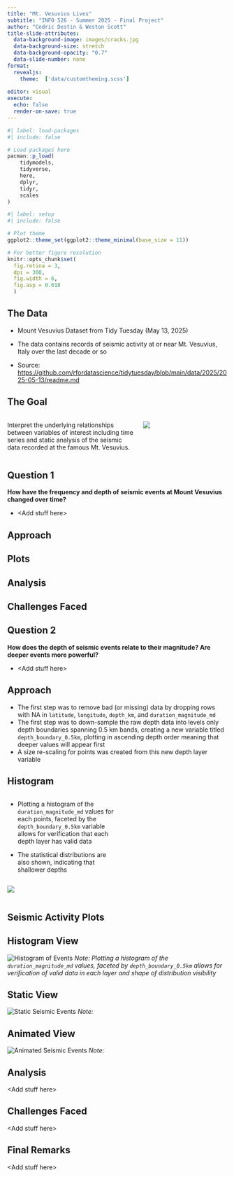 ```yaml
---
title: "Mt. Vesuvius Lives"
subtitle: "INFO 526 - Summer 2025 - Final Project"
author: "Cedric Destin & Weston Scott"
title-slide-attributes:
  data-background-image: images/cracks.jpg
  data-background-size: stretch
  data-background-opacity: "0.7"
  data-slide-number: none
format:
  revealjs:
    theme:  ['data/customtheming.scss']
  
editor: visual
execute:
  echo: false
  render-on-save: true
---
```


```r
#| label: load-packages
#| include: false

# Load packages here
pacman::p_load(
    tidymodels,
    tidyverse,
    here,
    dplyr,
    tidyr,
    scales
)

```

```r
#| label: setup
#| include: false

# Plot theme
ggplot2::theme_set(ggplot2::theme_minimal(base_size = 11))

# For better figure resolution
knitr::opts_chunk$set(
  fig.retina = 3, 
  dpi = 300, 
  fig.width = 6, 
  fig.asp = 0.618 
  )
```

## The Data

-   Mount Vesuvius Dataset from Tidy Tuesday (May 13, 2025)

-   The data contains records of seismic activity at or near Mt. Vesuvius, Italy over the last decade or so

-   Source: <https://github.com/rfordatascience/tidytuesday/blob/main/data/2025/2025-05-13/readme.md>

## The Goal

::::: columns
::: {.column width="60%"}
Interpret the underlying relationships between variables of interest including time series and static analysis of the seismic data recorded at the famous Mt. Vesuvius.
:::

::: {.column width="40%"}
![](images/mt_vesuvius.jpg){fig-alt="https://www.pexels.com/photo/buildings-near-the-rock-mountains-6540758/"}
:::
:::::

## Question 1

**How have the frequency and depth of seismic events at Mount Vesuvius changed over time?**

-   \<Add stuff here\>

## Approach

## Plots

## Analysis

## Challenges Faced

## Question 2

**How does the depth of seismic events relate to their magnitude? Are deeper events more powerful?**

-   \<Add stuff here\>

## Approach

-   The first step was to remove bad (or missing) data by dropping rows with NA in `latitude`, `longitude`, `depth_km`, and `duration_magnitude_md`
-   The first step was to down-sample the raw depth data into levels only depth boundaries spanning 0.5 km bands, creating a new variable titled `depth_boundary_0.5km`, plotting in ascending depth order meaning that deeper values will appear first
-   A size re-scaling for points was created from this new depth layer variable

## Histogram

::: {.column width="50%"}
-   Plotting a histogram of the `duration_magnitude_md` values for each points, faceted by the `depth_boundary_0.5km` variable allows for verification that each depth layer has valid data

-   The statistical distributions are also shown, indicating that shallower depths
:::

::: {.column width="50%"}
![](images/histogram_vesuvius_plot.png){fig-align="right"}
:::

## Seismic Activity Plots

::: panel-tabset
## Histogram View

![Histogram of Events](images/histogram_vesuvius_plot.png)
*Note: Plotting a histogram of the `duration_magnitude_md` values, faceted by `depth_boundary_0.5km` allows for verification of valid data in each layer and shape of distribution visibility*

## Static View

![Static Seismic Events](images/static_vesuvius_plot.png)
*Note:*

## Animated View

![Animated Seismic Events](images/vesuvius_animation.gif)
*Note:*
:::

## Analysis

\<Add stuff here\>

## Challenges Faced

\<Add stuff here\>

## Final Remarks

\<Add stuff here\>